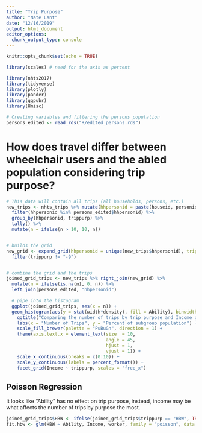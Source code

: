 ```yaml
---
title: "Trip Purpose"
author: "Nate Lant"
date: "12/16/2019"
output: html_document
editor_options: 
  chunk_output_type: console
---
```


```r
knitr::opts_chunk$set(echo = TRUE)

library(scales) # need for the axis as percent

library(nhts2017)
library(tidyverse)
library(plotly)
library(pander)
library(ggpubr)
library(Hmisc)

```

```r
# Creating variables and filtering the persons population
persons_edited <- read_rds("R/edited_persons.rds") 
```

# How does travel differ between wheelchair users and the abled population considering trip purpose?

```r
# This data will contain all trips (all households, persons, etc.)
new_trips <- nhts_trips %>% mutate(hhpersonid = paste(houseid, personid, sep = "-")) %>%
  filter(hhpersonid %in% persons_edited$hhpersonid) %>%
  group_by(hhpersonid, trippurp) %>%
  tally() %>%
  mutate(n = ifelse(n > 10, 10, n))


# builds the grid
new_grid <- expand_grid(hhpersonid = unique(new_trips$hhpersonid), trippurp = unique(new_trips$trippurp)) %>%
  filter(trippurp != "-9")


# combine the grid and the trips
joined_grid_trips <- new_trips %>% right_join(new_grid) %>%
  mutate(n = ifelse(is.na(n), 0, n)) %>%
  left_join(persons_edited, "hhpersonid") 

  # pipe into the histogram
  ggplot(joined_grid_trips, aes(x = n)) + 
  geom_histogram(aes(y = stat(width*density), fill = Ability), binwidth = 0.8, colour = "black", size = .1, position = "dodge") +
    ggtitle("Comparing the number of trips by trip purpose and Income group", subtitle = "Comparison of Ability") +
    labs(x = "Number of Trips", y = "Percent of subgroup population") +
    scale_fill_brewer(palette = "PuBuGn", direction = 1) + 
    theme(axis.text.x = element_text(size  = 10, 
                                     angle = 45,
                                     hjust = 1,
                                     vjust = 1)) +
    scale_x_continuous(breaks = c(0:10)) +
    scale_y_continuous(labels = percent_format()) +
    facet_grid(Income ~ trippurp, scales = "free_x")
```

## Poisson Regression
It looks like "Ability" has no effect on trip purpose, instead, income may be what affects the number of trips by purpose the most.

```r
joined_grid_trips$HBW <- ifelse(joined_grid_trips$trippurp == "HBW", TRUE, FALSE)
fit.hbw <- glm(HBW ~ Ability, Income, worker, family = "poisson", data = joined_grid_trips)
```











